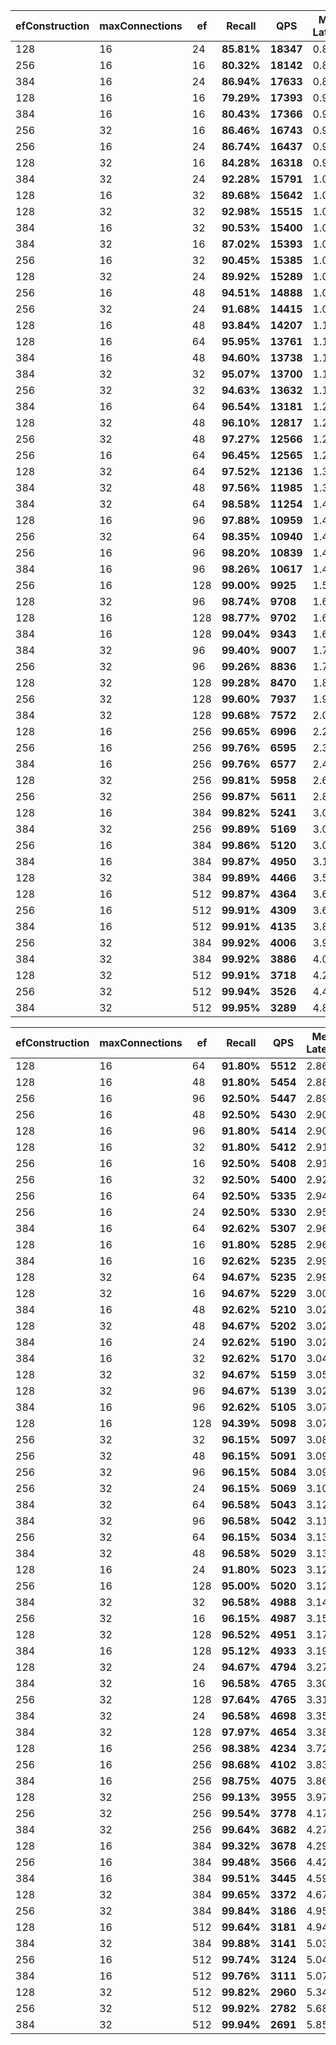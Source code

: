 
<Tabs groupId="limits">
<TabItem value="10" label="Limit 10">

| efConstruction | maxConnections | ef | **Recall** | **QPS** | Mean Latency | p99 Latency | Import time |
| ----- | ----- | ----- | ----- | ----- | ----- | ----- | ----- |
| 128 | 16 | 24 | **85.81%** | **18347** | 0.86ms | 1.49ms | 55s |
| 256 | 16 | 16 | **80.32%** | **18142** | 0.87ms | 1.53ms | 91s |
| 384 | 16 | 24 | **86.94%** | **17633** | 0.89ms | 1.61ms | 129s |
| 128 | 16 | 16 | **79.29%** | **17393** | 0.91ms | 3.95ms | 55s |
| 384 | 16 | 16 | **80.43%** | **17366** | 0.91ms | 4.00ms | 129s |
| 256 | 32 | 16 | **86.46%** | **16743** | 0.94ms | 1.74ms | 106s |
| 256 | 16 | 24 | **86.74%** | **16437** | 0.96ms | 3.80ms | 91s |
| 128 | 32 | 16 | **84.28%** | **16318** | 0.96ms | 2.98ms | 60s |
| 384 | 32 | 24 | **92.28%** | **15791** | 1.00ms | 1.73ms | 162s |
| 128 | 16 | 32 | **89.68%** | **15642** | 1.00ms | 4.03ms | 55s |
| 128 | 32 | 32 | **92.98%** | **15515** | 1.02ms | 1.77ms | 60s |
| 384 | 16 | 32 | **90.53%** | **15400** | 1.02ms | 3.94ms | 129s |
| 384 | 32 | 16 | **87.02%** | **15393** | 1.02ms | 3.94ms | 162s |
| 256 | 16 | 32 | **90.45%** | **15385** | 1.02ms | 4.04ms | 91s |
| 128 | 32 | 24 | **89.92%** | **15289** | 1.03ms | 4.06ms | 60s |
| 256 | 16 | 48 | **94.51%** | **14888** | 1.06ms | 1.83ms | 91s |
| 256 | 32 | 24 | **91.68%** | **14415** | 1.09ms | 3.94ms | 106s |
| 128 | 16 | 48 | **93.84%** | **14207** | 1.11ms | 4.11ms | 55s |
| 128 | 16 | 64 | **95.95%** | **13761** | 1.14ms | 2.04ms | 55s |
| 384 | 16 | 48 | **94.60%** | **13738** | 1.15ms | 3.59ms | 129s |
| 384 | 32 | 32 | **95.07%** | **13700** | 1.15ms | 3.97ms | 162s |
| 256 | 32 | 32 | **94.63%** | **13632** | 1.16ms | 4.05ms | 106s |
| 384 | 16 | 64 | **96.54%** | **13181** | 1.20ms | 2.07ms | 129s |
| 128 | 32 | 48 | **96.10%** | **12817** | 1.23ms | 2.66ms | 60s |
| 256 | 32 | 48 | **97.27%** | **12566** | 1.26ms | 2.33ms | 106s |
| 256 | 16 | 64 | **96.45%** | **12565** | 1.26ms | 3.54ms | 91s |
| 128 | 32 | 64 | **97.52%** | **12136** | 1.30ms | 2.34ms | 60s |
| 384 | 32 | 48 | **97.56%** | **11985** | 1.32ms | 3.88ms | 162s |
| 384 | 32 | 64 | **98.58%** | **11254** | 1.40ms | 2.47ms | 162s |
| 128 | 16 | 96 | **97.88%** | **10959** | 1.44ms | 3.54ms | 55s |
| 256 | 32 | 64 | **98.35%** | **10940** | 1.44ms | 3.13ms | 106s |
| 256 | 16 | 96 | **98.20%** | **10839** | 1.46ms | 4.16ms | 91s |
| 384 | 16 | 96 | **98.26%** | **10617** | 1.49ms | 3.38ms | 129s |
| 256 | 16 | 128 | **99.00%** | **9925** | 1.59ms | 2.73ms | 91s |
| 128 | 32 | 96 | **98.74%** | **9708** | 1.62ms | 3.55ms | 60s |
| 128 | 16 | 128 | **98.77%** | **9702** | 1.62ms | 4.10ms | 55s |
| 384 | 16 | 128 | **99.04%** | **9343** | 1.69ms | 3.92ms | 129s |
| 384 | 32 | 96 | **99.40%** | **9007** | 1.76ms | 3.74ms | 162s |
| 256 | 32 | 96 | **99.26%** | **8836** | 1.79ms | 3.89ms | 106s |
| 128 | 32 | 128 | **99.28%** | **8470** | 1.86ms | 3.94ms | 60s |
| 256 | 32 | 128 | **99.60%** | **7937** | 1.99ms | 4.15ms | 106s |
| 384 | 32 | 128 | **99.68%** | **7572** | 2.09ms | 3.88ms | 162s |
| 128 | 16 | 256 | **99.65%** | **6996** | 2.26ms | 3.70ms | 55s |
| 256 | 16 | 256 | **99.76%** | **6595** | 2.39ms | 4.35ms | 91s |
| 384 | 16 | 256 | **99.76%** | **6577** | 2.41ms | 3.99ms | 129s |
| 128 | 32 | 256 | **99.81%** | **5958** | 2.65ms | 4.22ms | 60s |
| 256 | 32 | 256 | **99.87%** | **5611** | 2.82ms | 4.64ms | 106s |
| 128 | 16 | 384 | **99.82%** | **5241** | 3.02ms | 5.31ms | 55s |
| 384 | 32 | 256 | **99.89%** | **5169** | 3.06ms | 5.21ms | 162s |
| 256 | 16 | 384 | **99.86%** | **5120** | 3.08ms | 5.35ms | 91s |
| 384 | 16 | 384 | **99.87%** | **4950** | 3.19ms | 6.20ms | 129s |
| 128 | 32 | 384 | **99.89%** | **4466** | 3.55ms | 6.28ms | 60s |
| 128 | 16 | 512 | **99.87%** | **4364** | 3.63ms | 6.14ms | 55s |
| 256 | 16 | 512 | **99.91%** | **4309** | 3.68ms | 5.62ms | 91s |
| 384 | 16 | 512 | **99.91%** | **4135** | 3.83ms | 6.26ms | 129s |
| 256 | 32 | 384 | **99.92%** | **4006** | 3.95ms | 7.64ms | 106s |
| 384 | 32 | 384 | **99.92%** | **3886** | 4.06ms | 8.09ms | 162s |
| 128 | 32 | 512 | **99.91%** | **3718** | 4.26ms | 6.46ms | 60s |
| 256 | 32 | 512 | **99.94%** | **3526** | 4.49ms | 6.81ms | 106s |
| 384 | 32 | 512 | **99.95%** | **3289** | 4.81ms | 8.04ms | 162s |

</TabItem>
<TabItem value="100" label="Limit 100">

| efConstruction | maxConnections | ef | **Recall** | **QPS** | Mean Latency | p99 Latency | Import time |
| ----- | ----- | ----- | ----- | ----- | ----- | ----- | ----- |
| 128 | 16 | 64 | **91.80%** | **5512** | 2.86ms | 8.30ms | 55s |
| 128 | 16 | 48 | **91.80%** | **5454** | 2.88ms | 9.03ms | 55s |
| 256 | 16 | 96 | **92.50%** | **5447** | 2.89ms | 8.66ms | 91s |
| 256 | 16 | 48 | **92.50%** | **5430** | 2.90ms | 8.09ms | 91s |
| 128 | 16 | 96 | **91.80%** | **5414** | 2.90ms | 8.81ms | 55s |
| 128 | 16 | 32 | **91.80%** | **5412** | 2.91ms | 8.97ms | 55s |
| 256 | 16 | 16 | **92.50%** | **5408** | 2.91ms | 8.46ms | 91s |
| 256 | 16 | 32 | **92.50%** | **5400** | 2.92ms | 9.02ms | 91s |
| 256 | 16 | 64 | **92.50%** | **5335** | 2.94ms | 8.67ms | 91s |
| 256 | 16 | 24 | **92.50%** | **5330** | 2.95ms | 9.55ms | 91s |
| 384 | 16 | 64 | **92.62%** | **5307** | 2.96ms | 8.19ms | 129s |
| 128 | 16 | 16 | **91.80%** | **5285** | 2.96ms | 8.86ms | 55s |
| 384 | 16 | 16 | **92.62%** | **5235** | 2.99ms | 8.31ms | 129s |
| 128 | 32 | 64 | **94.67%** | **5235** | 2.99ms | 8.97ms | 60s |
| 128 | 32 | 16 | **94.67%** | **5229** | 3.00ms | 8.13ms | 60s |
| 384 | 16 | 48 | **92.62%** | **5210** | 3.02ms | 9.57ms | 129s |
| 128 | 32 | 48 | **94.67%** | **5202** | 3.02ms | 8.54ms | 60s |
| 384 | 16 | 24 | **92.62%** | **5190** | 3.02ms | 11.44ms | 129s |
| 384 | 16 | 32 | **92.62%** | **5170** | 3.04ms | 9.33ms | 129s |
| 128 | 32 | 32 | **94.67%** | **5159** | 3.05ms | 9.48ms | 60s |
| 128 | 32 | 96 | **94.67%** | **5139** | 3.02ms | 8.07ms | 60s |
| 384 | 16 | 96 | **92.62%** | **5105** | 3.07ms | 9.23ms | 129s |
| 128 | 16 | 128 | **94.39%** | **5098** | 3.07ms | 8.97ms | 55s |
| 256 | 32 | 32 | **96.15%** | **5097** | 3.08ms | 8.00ms | 106s |
| 256 | 32 | 48 | **96.15%** | **5091** | 3.09ms | 8.05ms | 106s |
| 256 | 32 | 96 | **96.15%** | **5084** | 3.09ms | 8.55ms | 106s |
| 256 | 32 | 24 | **96.15%** | **5069** | 3.10ms | 8.31ms | 106s |
| 384 | 32 | 64 | **96.58%** | **5043** | 3.12ms | 8.79ms | 162s |
| 384 | 32 | 96 | **96.58%** | **5042** | 3.11ms | 8.34ms | 162s |
| 256 | 32 | 64 | **96.15%** | **5034** | 3.13ms | 8.74ms | 106s |
| 384 | 32 | 48 | **96.58%** | **5029** | 3.13ms | 8.43ms | 162s |
| 128 | 16 | 24 | **91.80%** | **5023** | 3.12ms | 10.50ms | 55s |
| 256 | 16 | 128 | **95.00%** | **5020** | 3.12ms | 8.48ms | 91s |
| 384 | 32 | 32 | **96.58%** | **4988** | 3.14ms | 9.25ms | 162s |
| 256 | 32 | 16 | **96.15%** | **4987** | 3.15ms | 9.43ms | 106s |
| 128 | 32 | 128 | **96.52%** | **4951** | 3.17ms | 8.59ms | 60s |
| 384 | 16 | 128 | **95.12%** | **4933** | 3.19ms | 9.75ms | 129s |
| 128 | 32 | 24 | **94.67%** | **4794** | 3.27ms | 9.49ms | 60s |
| 384 | 32 | 16 | **96.58%** | **4765** | 3.30ms | 9.05ms | 162s |
| 256 | 32 | 128 | **97.64%** | **4765** | 3.31ms | 9.00ms | 106s |
| 384 | 32 | 24 | **96.58%** | **4698** | 3.35ms | 9.38ms | 162s |
| 384 | 32 | 128 | **97.97%** | **4654** | 3.38ms | 8.39ms | 162s |
| 128 | 16 | 256 | **98.38%** | **4234** | 3.72ms | 8.92ms | 55s |
| 256 | 16 | 256 | **98.68%** | **4102** | 3.83ms | 9.81ms | 91s |
| 384 | 16 | 256 | **98.75%** | **4075** | 3.86ms | 9.36ms | 129s |
| 128 | 32 | 256 | **99.13%** | **3955** | 3.97ms | 9.46ms | 60s |
| 256 | 32 | 256 | **99.54%** | **3778** | 4.17ms | 8.81ms | 106s |
| 384 | 32 | 256 | **99.64%** | **3682** | 4.27ms | 8.56ms | 162s |
| 128 | 16 | 384 | **99.32%** | **3678** | 4.29ms | 8.55ms | 55s |
| 256 | 16 | 384 | **99.48%** | **3566** | 4.42ms | 9.03ms | 91s |
| 384 | 16 | 384 | **99.51%** | **3445** | 4.59ms | 11.01ms | 129s |
| 128 | 32 | 384 | **99.65%** | **3372** | 4.67ms | 8.96ms | 60s |
| 256 | 32 | 384 | **99.84%** | **3186** | 4.95ms | 8.97ms | 106s |
| 128 | 16 | 512 | **99.64%** | **3181** | 4.94ms | 9.09ms | 55s |
| 384 | 32 | 384 | **99.88%** | **3141** | 5.03ms | 9.21ms | 162s |
| 256 | 16 | 512 | **99.74%** | **3124** | 5.04ms | 9.13ms | 91s |
| 384 | 16 | 512 | **99.76%** | **3111** | 5.07ms | 9.24ms | 129s |
| 128 | 32 | 512 | **99.82%** | **2960** | 5.34ms | 10.36ms | 60s |
| 256 | 32 | 512 | **99.92%** | **2782** | 5.68ms | 10.30ms | 106s |
| 384 | 32 | 512 | **99.94%** | **2691** | 5.85ms | 10.48ms | 162s |

</TabItem>
</Tabs>
